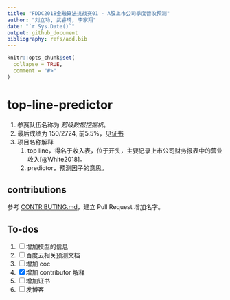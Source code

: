 ```yaml
---
title: "FDDC2018金融算法挑战赛01 - A股上市公司季度营收预测"
author: "刘立功, 武睿琦, 李家翔"
date: "`r Sys.Date()`"
output: github_document
bibliography: refs/add.bib
---
```


<!-- README.md is generated from README.Rmd. Please edit that file -->

```r
knitr::opts_chunk$set(
  collapse = TRUE,
  comment = "#>"
)
```
# top-line-predictor

1. 参赛队伍名称为 *超级数据挖掘机*。
1. 最后成绩为 150/2724, 前5.5%，见[证书](refs/certificate.pdf)
1. 项目名称解释
    1. top line，得名于收入表，位于开头，主要记录上市公司财务报表中的营业收入[@White2018]。
    1. predictor，预测因子的意思。

## contributions

参考 [CONTRIBUTING.md](.github/CONTRIBUTING.md)，建立 Pull Request 增加名字。

## To-dos

1. [ ] 增加模型的信息
1. [ ] 百度云相关预测文档
1. [ ] 增加 coc
1. [x] 增加 contributor 解释
1. [ ] 增加证书
1. [ ] 发博客
